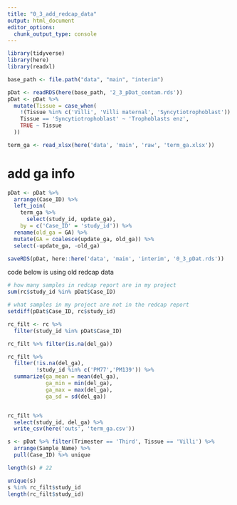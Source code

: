 ```yaml
---
title: "0_3_add_redcap_data"
output: html_document
editor_options: 
  chunk_output_type: console
---
```



```r
library(tidyverse)
library(here)
library(readxl)
```


```r
base_path <- file.path("data", "main", "interim")

pDat <- readRDS(here(base_path, '2_3_pDat_contam.rds'))
pDat <- pDat %>%
  mutate(Tissue = case_when(
    !(Tissue %in% c('Villi', 'Villi maternal', 'Syncytiotrophoblast')) ~ paste(Tissue, 'cs'),
    Tissue == 'Syncytiotrophoblast' ~ 'Trophoblasts enz',
    TRUE ~ Tissue
  )) 

term_ga <- read_xlsx(here('data', 'main', 'raw', 'term_ga.xlsx'))
```

# add ga info

```R
pDat <- pDat %>%
  arrange(Case_ID) %>%
  left_join(
    term_ga %>%
      select(study_id, update_ga),
    by = c('Case_ID' = 'study_id')) %>%
  rename(old_ga = GA) %>%
  mutate(GA = coalesce(update_ga, old_ga)) %>%
  select(-update_ga, -old_ga)

saveRDS(pDat, here::here('data', 'main', 'interim', '0_3_pDat.rds'))
```


code below is using old redcap data
```r
# how many samples in redcap report are in my project
sum(rc$study_id %in% pDat$Case_ID)

# what samples in my project are not in the redcap report
setdiff(pDat$Case_ID, rc$study_id) 

rc_filt <- rc %>% 
  filter(study_id %in% pDat$Case_ID)

rc_filt %>% filter(is.na(del_ga))

rc_filt %>%
  filter(!is.na(del_ga),
         !study_id %in% c('PM77','PM139')) %>%
  summarize(ga_mean = mean(del_ga),
            ga_min = min(del_ga),
            ga_max = max(del_ga),
            ga_sd = sd(del_ga))


rc_filt %>% 
  select(study_id, del_ga) %>%
  write_csv(here('outs', 'term_ga.csv'))

s <- pDat %>% filter(Trimester == 'Third', Tissue == 'Villi') %>%
  arrange(Sample_Name) %>%
  pull(Case_ID) %>% unique

length(s) # 22

unique(s)
s %in% rc_filt$study_id
length(rc_filt$study_id)



```
